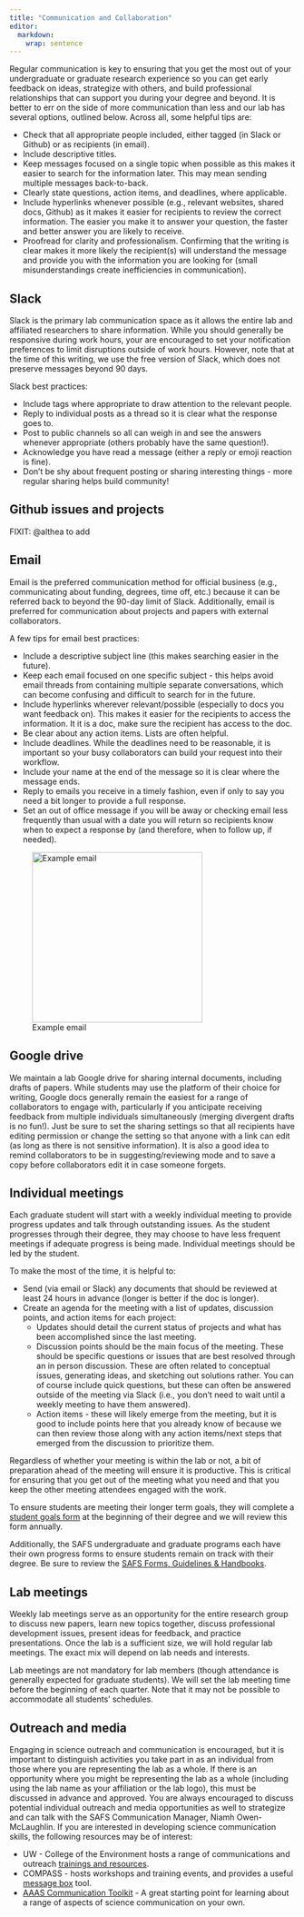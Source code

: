 ```yaml
---
title: "Communication and Collaboration"
editor: 
  markdown: 
    wrap: sentence
---
```


Regular communication is key to ensuring that you get the most out of your undergraduate or graduate research experience so you can get early feedback on ideas, strategize with others, and build professional relationships that can support you during your degree and beyond.
It is better to err on the side of more communication than less and our lab has several options, outlined below. 
Across all, some helpful tips are:

-   Check that all appropriate people included, either tagged (in Slack or Github) or as recipients (in email).
-   Include descriptive titles.
-   Keep messages focused on a single topic when possible as this makes it easier to search for the information later. This may mean sending multiple messages back-to-back.
-   Clearly state questions, action items, and deadlines, where applicable.
-   Include hyperlinks whenever possible (e.g., relevant websites, shared docs, Github) as it makes it easier for recipients to review the correct information. The easier you make it to answer your question, the faster and better answer you are likely to receive.
-   Proofread for clarity and professionalism. Confirming that the writing is clear makes it more likely the recipient(s) will understand the message and provide you with the information you are looking for (small misunderstandings create inefficiencies in communication).

## Slack

Slack is the primary lab communication space as it allows the entire lab and affiliated researchers to share information. While you should generally be responsive during work hours, your are encouraged to set your notification preferences to limit disruptions outside of work hours. 
However, note that at the time of this writing, we use the free version of Slack, which does not preserve messages beyond 90 days.

Slack best practices:

-   Include tags where appropriate to draw attention to the relevant people.
-   Reply to individual posts as a thread so it is clear what the response goes to.
-   Post to public channels so all can weigh in and see the answers whenever appropriate (others probably have the same question!).
-   Acknowledge you have read a message (either a reply or emoji reaction is fine).
-   Don't be shy about frequent posting or sharing interesting things - more regular sharing helps build community!

## Github issues and projects

FIXIT: @althea to add

## Email

Email is the preferred communication method for official business (e.g., communicating about funding, degrees, time off, etc.) because it can be referred back to beyond the 90-day limit of Slack.
Additionally, email is preferred for communication about projects and papers with external collaborators.

A few tips for email best practices:

-   Include a descriptive subject line (this makes searching easier in the future).
-   Keep each email focused on one specific subject - this helps avoid email threads from containing multiple separate conversations, which can become confusing and difficult to search for in the future.
-   Include hyperlinks wherever relevant/possible (especially to docs you want feedback on). This makes it easier for the recipients to access the information. It it is a doc, make sure the recipient has access to the doc.
-   Be clear about any action items. Lists are often helpful.
-   Include deadlines. While the deadlines need to be reasonable, it is important so your busy collaborators can build your request into their workflow.
-   Include your name at the end of the message so it is clear where the message ends.
-   Reply to emails you receive in a timely fashion, even if only to say you need a bit longer to provide a full response.
-   Set an out of office message if you will be away or checking email less frequently than usual with a date you will return so recipients know when to expect a response by (and therefore, when to follow up, if needed).

![Example email](images/email_example.png){width="300px"}

## Google drive

We maintain a lab Google drive for sharing internal documents, including drafts of papers.
While students may use the platform of their choice for writing, Google docs generally remain the easiest for a range of collaborators to engage with, particularly if you anticipate receiving feedback from multiple individuals simultaneously (merging divergent drafts is no fun!).
Just be sure to set the sharing settings so that all recipients have editing permission or change the setting so that anyone with a link can edit (as long as there is not sensitive information).
It is also a good idea to remind collaborators to be in suggesting/reviewing mode and to save a copy before collaborators edit it in case someone forgets.

## Individual meetings

Each graduate student will start with a weekly individual meeting to provide progress updates and talk through outstanding issues.
As the student progresses through their degree, they may choose to have less frequent meetings if adequate progress is being made.
Individual meetings should be led by the student.

To make the most of the time, it is helpful to:

-   Send (via email or Slack) any documents that should be reviewed at least 24 hours in advance (longer is better if the doc is longer).
-   Create an agenda for the meeting with a list of updates, discussion points, and action items for each project:
    -   Updates should detail the current status of projects and what has been accomplished since the last meeting.
    -   Discussion points should be the main focus of the meeting. These should be specific questions or issues that are best resolved through an in person discussion. These are often related to conceptual issues, generating ideas, and sketching out solutions rather. You can of course include quick questions, but these can often be answered outside of the meeting via Slack (i.e., you don't need to wait until a weekly meeting to have them answered).
    -   Action items - these will likely emerge from the meeting, but it is good to include points here that you already know of because we can then review those along with any action items/next steps that emerged from the discussion to prioritize them.

Regardless of whether your meeting is within the lab or not, a bit of preparation ahead of the meeting will ensure it is productive.
This is critical for ensuring that you get out of the meeting what you need and that you keep the other meeting attendees engaged with the work.

To ensure students are meeting their longer term goals, they will complete a [student goals form](https://docs.google.com/document/d/1iZscyqK0AOgjv0EJqgNZcyPklwO3AZNS/edit?usp=sharing&ouid=116712419662226237923&rtpof=true&sd=true) at the beginning of their degree and we will review this form annually.

Additionally, the SAFS undergraduate and graduate programs each have their own progress forms to ensure students remain on track with their degree.
Be sure to review the [SAFS Forms, Guidelines & Handbooks](https://fish.uw.edu/students/advising/forms-guidelines-handbooks/).

## Lab meetings

Weekly lab meetings serve as an opportunity for the entire research group to discuss new papers, learn new topics together, discuss professional development issues, present ideas for feedback, and practice presentations.
Once the lab is a sufficient size, we will hold regular lab meetings.
The exact mix will depend on lab needs and interests.

Lab meetings are not mandatory for lab members (though attendance is generally expected for graduate students).
We will set the lab meeting time before the beginning of each quarter.
Note that it may not be possible to accommodate all students' schedules.

## Outreach and media

Engaging in science outreach and communication is encouraged, but it is important to distinguish activities you take part in as an individual from those where you are representing the lab as a whole.
If there is an opportunity where you might be representing the lab as a whole (including using the lab name as your affiliation or the lab logo), this must be discussed in advance and approved.
You are always encouraged to discuss potential individual outreach and media opportunities as well to strategize and can talk with the SAFS Communication Manager, Niamh Owen-McLaughlin.
If you are interested in developing science communication skills, the following resources may be of interest:

-   UW - College of the Environment hosts a range of communications and outreach [trainings and resources](https://environment.uw.edu/research/science-communication-outreach/training-coaching-courses/).
-   COMPASS - hosts workshops and training events, and provides a useful [message box](https://www.compassscicomm.org/leadership-development/the-message-box/) tool.
-   [AAAS Communication Toolkit](https://www.aaas.org/resources/communication-toolkit) - A great starting point for learning about a range of aspects of science communication on your own.
